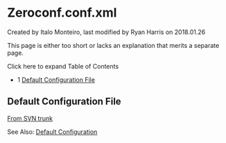 
# Zeroconf.conf.xml 

 Created by  Italo Monteiro, last modified by  Ryan Harris on 2018.01.26

This page is either too short or lacks an explanation that merits a separate page.

Click here to expand Table of Contents

* 1 [Default Configuration File](#default-configuration-file)

## Default Configuration File

[From SVN trunk](http://svn.freeswitch.org/svn/freeswitch/trunk/conf/autoload%5Fconfigs/zeroconf.conf.xml)

See Also: [Default Configuration](../../Configuration/Default-Configuration_6587388.mdx#mod_vp8)


